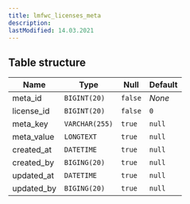 ```yaml
---
title: lmfwc_licenses_meta
description:
lastModified: 14.03.2021
---
```


## Table structure

Name | Type | Null | Default
--- | --- | --- | --- |
meta_id <i class="fas fa-key" title="Primary"></i> | `BIGINT(20)` | `false` | *None*
license_id | `BIGINT(20)` | `false` | `0`
meta_key | `VARCHAR(255)` | `true` | `null`
meta_value | `LONGTEXT` | `true` | `null`
created_at | `DATETIME` | `true` | `null`
created_by | `BIGING(20)` | `true` | `null`
updated_at | `DATETIME` | `true` | `null`
updated_by | `BIGING(20)` | `true` | `null`
